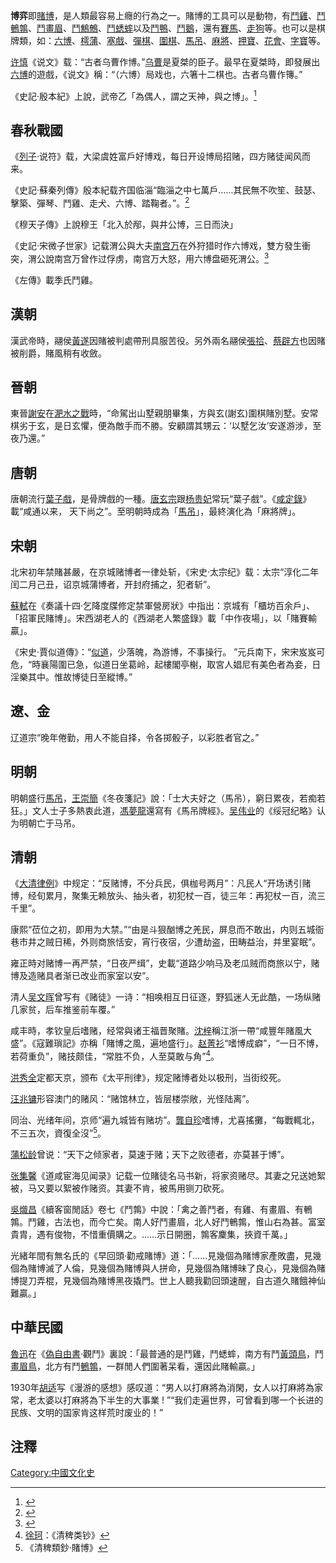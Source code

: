 '''博弈'''即[[賭博|賭博]]，是人類最容易上癮的行為之一。賭博的工具可以是動物，有[[鬥雞|鬥雞]]、[[鬥鵪鶉|鬥鵪鶉]]、[[鬥畫眉|鬥畫眉]]、[[鬥鷦鷯|鬥鷦鷯]]、[[鬥蟋蟀|鬥蟋蟀]]以及[[鬥鴨|鬥鴨]]、[[鬥鵝|鬥鵝]]，還有[[賽馬|賽馬]]、[[走狗|走狗]]等。也可以是棋牌類，如：[[六博|六博]]、[[樗蒲|樗蒲]]、[[塞戲|塞戲]]、[[彈棋|彈棋]]、[[圍棋|圍棋]]、[[馬吊|馬吊]]、[[麻將|麻將]]、[[押寶|押寶]]、[[花會|花會]]、[[字寶|字寶]]等。

[[许慎|许慎]]《说文》载：“古者乌曹作博。”[[乌曹|乌曹]]是夏桀的臣子。最早在夏桀時，即發展出[[六博|六博]]的遊戲，《说文》稱：“（六博）局戏也，六箸十二棋也。古者乌曹作簙。”

《史記·殷本紀》上說，武帝乙「為偶人，謂之天神，與之博」。<ref>{{Wikisource history|史記|003|殷本紀}}</ref>

==春秋戰國==
《[[列子|列子]]·说符》载，大梁虞姓富戶好博戏，每日开设博局招赌，四方赌徒闻风而来。

《史記·蘇秦列傳》殷本紀载齐国临淄“臨淄之中七萬戶……其民無不吹笙、鼓瑟、擊築、彈琴、鬥雞、走犬、六博、踏鞠者。”。<ref>{{Wikisource history|史記|069|蘇秦列傳}}</ref>

《穆天子傳》上說穆王「北入於邴，與井公博，三日而決」

《史記·宋微子世家》记载渭公與大夫[[南宫万|南宫万]]在外狩猎时作六博戏，雙方發生衝突，渭公說南宫万曾作过俘虏，南宫万大怒，用六博盘砸死渭公。<ref>{{Wikisource history|史記|038|宋微子世家}}</ref>

《左傳》載季氏鬥雞。
==漢朝==
漢武帝時，翮侯[[黃遂|黃遂]]因賭被判處帶刑具服苦役。另外兩名翮侯[[張拾|張拾]]、[[蔡辟方|蔡辟方]]也因賭被削爵，賭風稍有收斂。

==晉朝==
東晉[[謝安|謝安]]在[[淝水之戰|淝水之戰]]時，“命駕出山墅親朋畢集，方與玄(謝玄)圍棋賭別墅。安常棋劣于玄，是日玄懼，便為敵手而不勝。安顧謂其甥云：‘以墅乞汝’安遂游涉，至夜乃還。”

==唐朝==
唐朝流行[[葉子戲|葉子戲]]，是骨牌戲的一種。[[唐玄宗|唐玄宗]]跟[[杨贵妃|杨贵妃]]常玩“葉子戲”。《[[咸定錄|咸定錄]]》載“咸通以来， 天下尚之”。至明朝時成為「[[馬吊|馬吊]]」，最終演化為「麻將牌」。

==宋朝==
北宋初年禁賭甚嚴，在京城赌博者一律处斩，《宋史·太宗纪》载：太宗“淳化二年闰二月己丑，诏京城蒲博者，开封府捕之，犯者斩”。

[[蘇軾|蘇軾]]在《奏議十四·乞降度牒修定禁軍營房狀》中指出：京城有「櫃坊百余戶」、「招軍民賭博」。宋西湖老人的《西湖老人繁盛錄》載「中作夜場」，以「賭賽輸贏」。

《宋史·賈似道傳》：“[[賈似道|似道]]，少落魄，為游博，不事操行。 ”元兵南下，宋宋岌岌可危，“時襄陽圍已急，似道日坐葛岭，起樓閣亭榭，取宮人娼尼有美色者為妾，日淫樂其中。惟故博徒日至縱博。”

==遼、金==
辽道宗“晚年倦勤，用人不能自择，令各掷骰子，以彩胜者官之。”

==明朝==
明朝盛行[[馬吊|馬吊]]，[[王崇簡|王崇簡]]《冬夜箋記》說：「士大夫好之（馬吊），窮日累夜，若痴若狂。」文人士子多熱衷此道，[[馮夢龍|馮夢龍]]還寫有《馬吊牌經》。[[吴伟业|吴伟业]]的《绥冠纪略》认为明朝亡于马吊。

==清朝==
《[[大清律例|大清律例]]》中规定：“反赌博，不分兵民，俱枷号两月”：凡民人“开场诱引赌博，经旬累月，聚集无赖放头、抽头者，初犯杖一百，徒三年：再犯杖一百，流三千里”。

康熙“莅位之初，即用为大禁。”“由是斗狠酗博之羌民，屏息而不敢出，内则五城衙巷市井之贼日稀，外则商旅恬安，宵行夜宿，少遭劫盗，田畴益治，并里宴眠”。

雍正時对赌博一再严禁，“日夜严缉”，史載“道路少响马及老瓜贼而商旅以宁，赌博及造赌具者渐已改业而家室以安”。

清人[[吴文晖|吴文晖]]曾写有《赌徒》一诗：“相唤相互日征逐，野狐迷人无此酷，一场纵赌几家贫，后车推鉴前车覆。”

咸丰時，孝钦皇后嗜赌，经常與诸王福晋聚賭。[[沈梓|沈梓]]稱江浙一帶“咸豐年賭風大盛”。《寇難瑣記》亦稱「賭博之風，遍地盛行」。[[赵菁衫|赵菁衫]]“嗜博成癖”，“一日不博，若荷重负”，赌技颇佳，“常胜不负，人至莫敢与角”<ref>[[徐珂|徐珂]]：《清稗类钞》</ref>。

[[洪秀全|洪秀全]]定都天京，颁布《太平刑律》，规定赌博者处以极刑，当街绞死。

[[汪兆镛|汪兆镛]]形容澳门的赌风：“赌馆林立，皆层楼崇敞，光怪陆离”。

同治、光绪年间，京师“遍九城皆有赌坊”。[[龔自珍|龔自珍]]嗜博，尤喜搖攤，“每戰輒北，不三五次，資復全沒”<ref>《清稗類鈔·賭博》</ref>。

[[蒲松龄|蒲松龄]]曾说：“天下之倾家者，莫速于赌；天下之败德者，亦莫甚于博”。

[[张集馨|张集馨]]《道咸宦海见闻录》记载一位賭徒名马书新，将家资赌尽。其妻之兄送她絮被，马又要以絮被作赌资。其妻不肯，被馬用铡刀砍死。

[[吳熾昌|吳熾昌]]《續客窗閒話》卷七《鬥鶉》中說：「禽之善鬥者，有雞、有畫眉、有鵪鶉。鬥雞，古法也，而今亡矣。南人好鬥畫眉，北人好鬥鵪鶉，惟山右為甚。富室貴胄，遇有俊物，不惜重價購之。……示日開圈，鶉客麇集，挾資千萬。」

光緒年間有無名氏的《早回頭·勸戒賭博》道：「……見幾個為賭博家產敗盡，見幾個為賭博滅了人倫，見幾個為賭博與人拼命，見幾個為賭博昧了良心，見幾個為賭博提刀弄棍，見幾個為賭博黑夜撬門。世上人聽我勸回頭速醒，自古道久賭餓神仙難贏。」

==中華民國==
[[魯迅|魯迅]]在《[[偽自由書|偽自由書]]·觀鬥》裏說：「最普通的是鬥雞，鬥蟋蟀，南方有鬥[[黃頭鳥|黃頭鳥]]，鬥[[畫眉鳥|畫眉鳥]]，北方有鬥[[鵪鶉|鵪鶉]]，一群閒人們圍著呆看，還因此賭輸贏。」

1930年[[胡适|胡适]]写《漫游的感想》感叹道：“男人以打麻將為消閑，女人以打麻將為家常，老太婆以打麻將為下半生的大事業 ! ”“我们走遍世界，可曾看到哪一个长进的民族、文明的国家肯这样荒时废业的！”

==注釋==
<references/>

[[Category:中國文化史|Category:中國文化史]]